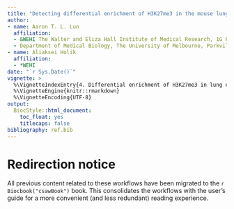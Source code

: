 ```yaml
---
title: "Detecting differential enrichment of H3K27me3 in the mouse lung epithelium"
author:
- name: Aaron T. L. Lun
  affiliation: 
  - &WEHI The Walter and Eliza Hall Institute of Medical Research, 1G Royal Parade, Parkville, VIC 3052, Melbourne, Australia
  - Department of Medical Biology, The University of Melbourne, Parkville, VIC 3010, Melbourne, Australia
- name: Aliaksei Holik
  affiliation:
  - *WEHI
date: "`r Sys.Date()`"
vignette: >
  %\VignetteIndexEntry{4. Differential enrichment of H3K27me3 in lung epithelium}
  %\VignetteEngine{knitr::rmarkdown}
  %\VignetteEncoding{UTF-8}
output:
  BiocStyle::html_document:
    toc_float: yes
    titlecaps: false
bibliography: ref.bib
---
```


# Redirection notice {-}

All previous content related to these workflows have been migrated to the `r Biocbook("csawBook")` book.
This consolidates the workflows with the user's guide for a more convenient (and less redundant) reading experience.
